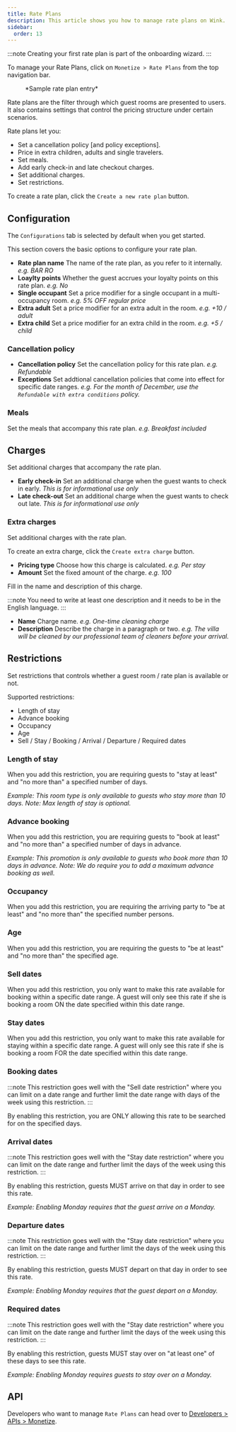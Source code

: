 ```yaml
---
title: Rate Plans
description: This article shows you how to manage rate plans on Wink.
sidebar:
  order: 13
---
```



:::note
Creating your first rate plan is part of the onboarding wizard.
:::

To manage your Rate Plans, click on `Monetize > Rate Plans` from the top navigation bar.

<figure>
<CloudinaryImage 
      width="350"
      height="559"
      resize="scale"
      quality="best"
      alt="Rate plans"
      src="academy/rate-plan" 
      errorImage="noimage_opaque_nyrtl0.png"
    />
    <figcaption>*Sample rate plan entry*</figcaption>
</figure>

Rate plans are the filter through which guest rooms are presented to users. 
It also contains settings that control the pricing structure under certain scenarios.

Rate plans let you:

- Set a cancellation policy [and policy exceptions].
- Price in extra children, adults and single travelers.
- Set meals.
- Add early check-in and late checkout charges.
- Set additional charges.
- Set restrictions.

To create a rate plan, click the `Create a new rate plan` button.

## Configuration

The `Configurations` tab is selected by default when you get started.

This section covers the basic options to configure your rate plan.

- **Rate plan name** The name of the rate plan, as you refer to it internally. *e.g. BAR RO*
- **Loaylty points** Whether the guest accrues your loyalty points on this rate plan. *e.g. No* 
- **Single occupant** Set a price modifier for a single occupant in a multi-occupancy room. *e.g. 5% OFF regular price*
- **Extra adult** Set a price modifier for an extra adult in the room. *e.g. +10 / adult*
- **Extra child** Set a price modifier for an extra child in the room. *e.g. +5 / child*

### Cancellation policy

- **Cancellation policy** Set the cancellation policy for this rate plan. *e.g. Refundable*
- **Exceptions** Set addtional cancellation policies that come into effect for specific date ranges. *e.g. For the month of December, use the `Refundable with extra conditions` policy.*

### Meals

Set the meals that accompany this rate plan. *e.g. Breakfast included*

## Charges

Set additional charges that accompany the rate plan.

- **Early check-in** Set an additional charge when the guest wants to check in early. *This is for informational use only*
- **Late check-out** Set an additional charge when the guest wants to check out late. *This is for informational use only*

### Extra charges 

Set additional charges with the rate plan.

To create an extra charge, click the `Create extra charge` button.

- **Pricing type** Choose how this charge is calculated. *e.g. Per stay*
- **Amount** Set the fixed amount of the charge. *e.g. 100*

Fill in the name and description of this charge.

:::note
You need to write at least one description and it needs to be in the English language.
:::

- **Name** Charge name. *e.g. One-time cleaning charge*
- **Description** Describe the charge in a paragraph or two. *e.g. The villa will be cleaned by our professional team of cleaners before your arrival.*

## Restrictions

Set restrictions that controls whether a guest room / rate plan is available or not.

Supported restrictions:

- Length of stay
- Advance booking
- Occupancy
- Age
- Sell / Stay / Booking / Arrival / Departure / Required dates

### Length of stay

When you add this restriction, you are requiring guests to "stay at least" and "no more than" a specified number of days.

*Example: This room type is only available to guests who stay more than 10 days. Note: Max length of stay is optional.*

### Advance booking

When you add this restriction, you are requiring guests to "book at least" and "no more than" a specified number of days in advance.

*Example: This promotion is only available to guests who book more than 10 days in advance. Note: We do require you to add a maximum advance booking as well.*

### Occupancy

When you add this restriction, you are requiring the arriving party to "be at least" and "no more than" the specified number persons.

### Age

When you add this restriction, you are requiring the guests to "be at least" and "no more than" the specified age.

### Sell dates

When you add this restriction, you only want to make this rate available for booking within a specific date range. A guest will only see this rate if she is booking a room ON the date specified within this date range.

### Stay dates

When you add this restriction, you only want to make this rate available for staying within a specific date range. A guest will only see this rate if she is booking a room FOR the date specified within this date range.

### Booking dates

:::note
This restriction goes well with the "Sell date restriction" where you can limit on a date range and further limit the date range with days of the week using this restriction.
:::

By enabling this restriction, you are ONLY allowing this rate to be searched for on the specified days.

### Arrival dates

:::note
This restriction goes well with the "Stay date restriction" where you can limit on the date range and further limit the days of the week using this restriction.
:::

By enabling this restriction, guests MUST arrive on that day in order to see this rate.

*Example: Enabling Monday requires that the guest arrive on a Monday.*

### Departure dates

:::note
This restriction goes well with the "Stay date restriction" where you can limit on the date range and further limit the days of the week using this restriction.
:::

By enabling this restriction, guests MUST depart on that day in order to see this rate.

*Example: Enabling Monday requires that the guest depart on a Monday.*

### Required dates

:::note
This restriction goes well with the "Stay date restriction" where you can limit on the date range and further limit the days of the week using this restriction.
:::

By enabling this restriction, guests MUST stay over on "at least one" of these days to see this rate.

*Example: Enabling Monday requires guests to stay over on a Monday.*

## API

Developers who want to manage `Rate Plans` can head over to [Developers > APIs > Monetize](/developers/apis/#monetize-api).